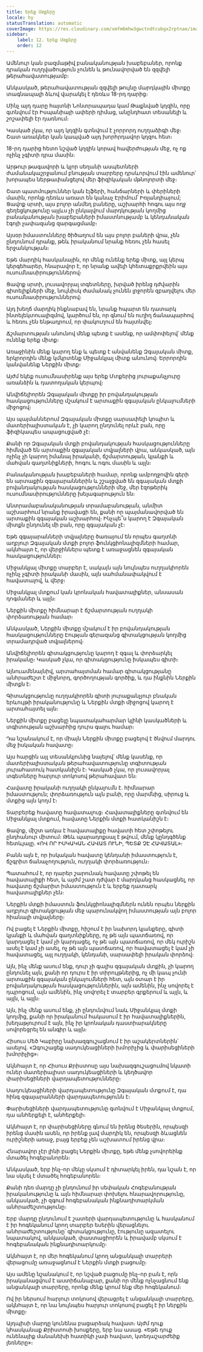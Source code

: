 ```yaml
---
title: Երեք Մտքերը
locale: hy
statusTranslation: automatic
coverImage: https://res.cloudinary.com/xmfm6mhw3gwctndtcubgx2rptnae/image/upload/v1741354419/small_cover_la_gran_rebelion_28716e29d2.webp
sidebar:
    label: 12. Երեք Մտքերը
    order: 12
---
```

Ամենուր կան բազմաթիվ բանականության խաբեբաներ, որոնք դրական ուղղվածություն չունեն և թունավորված են զզվելի թերահավատությամբ։

Անկասկած, թերահավատության զզվելի թույնը մարդկային միտքը տագնապալի ձևով վարակել է դեռևս 18-րդ դարից։

Մինչ այդ դարը հայտնի Նոնտրապադա կամ Թաքնված կղզին, որը գտնվում էր Իսպանիայի ափերի դիմաց, անընդհատ տեսանելի և շոշափելի էր դառնում։

Կասկած չկա, որ այդ կղզին գտնվում է չորրորդ ուղղաձիգի մեջ։ Շատ առակներ կան կապված այդ խորհրդավոր կղզու հետ։

18-րդ դարից հետո նշված կղզին կորավ հավերժության մեջ, ոչ ոք ոչինչ չգիտի դրա մասին։

Արթուր թագավորի և կլոր սեղանի ասպետների ժամանակաշրջանում բնության տարրերը դրսևորվում էին ամենուր՝ խորապես ներթափանցելով մեր ֆիզիկական մթնոլորտի մեջ։

Շատ պատմություններ կան էլֆերի, հանճարների և փերիների մասին, որոնք դեռևս առատ են կանաչ Էրիմում՝ Իռլանդիայում; Ցավոք սրտի, այս բոլոր անմեղ բաները, աշխարհի հոգու այս ողջ գեղեցկությունը այլևս չի ընկալվում մարդկության կողմից բանականության խաբեբաների իմաստնությամբ և կենդանական էգոյի չափազանց զարգացմամբ։

Այսօր իմաստունները ծիծաղում են այս բոլոր բաների վրա, չեն ընդունում դրանք, թեև իրականում նրանք հեռու չեն հասել երջանկության։

Եթե մարդիկ հասկանային, որ մենք ունենք երեք միտք, այլ կերպ կերգեհարեր, հնարավոր է, որ նրանք ավելի կհետաքրքրվեին այս ուսումնասիրություններով։

Ցավոք սրտի, լուսավորյալ տգետները, խրված իրենց դժվարին գիտելիքների մեջ, նույնիսկ ժամանակ չունեն լրջորեն զբաղվելու մեր ուսումնասիրություններով։

Այդ խեղճ մարդիկ ինքնաբավ են, նրանք հպարտ են դատարկ ինտելեկտուալիզմով, կարծում են, որ գնում են ուղիղ ճանապարհով և հեռու չեն ենթադրում, որ փակուղում են հայտնվել։

Ճշմարտության անունով մենք պետք է ասենք, որ ամփոփելով՝ մենք ունենք երեք միտք։

Առաջինին մենք կարող ենք և պետք է անվանենք Զգայական միտք, երկրորդին մենք կմկրտենք Միջանկյալ միտք անունով։ Երրորդին կանվանենք Ներքին միտք։

Այժմ եկեք ուսումնասիրենք այս երեք Մտքերից յուրաքանչյուրը առանձին և դատողական կերպով։

Անվիճելիորեն Զգայական միտքը իր բովանդակության հասկացությունները մշակում է արտաքին զգայական ընկալումների միջոցով։

Այս պայմաններում Զգայական միտքը սարսափելի կոպիտ և մատերիալիստական է, չի կարող ընդունել որևէ բան, որը ֆիզիկապես ապացուցված չէ։

Քանի որ Զգայական մտքի բովանդակության հասկացությունները հիմնված են արտաքին զգայական տվյալների վրա, անկասկած, այն ոչինչ չի կարող իմանալ իրականի, ճշմարտության, կյանքի և մահվան գաղտնիքների, հոգու և ոգու մասին և այլն։

Բանականության խաբեբաների համար, որոնք ամբողջովին գերի են արտաքին զգայարաններին և շշալցված են զգայական մտքի բովանդակության հասկացությունների մեջ, մեր էզոթերիկ ուսումնասիրությունները խելագարություն են։

Անտրամաբանականության տրամաբանության, անմիտ աշխարհում նրանք իրավացի են, քանի որ պայմանավորված են արտաքին զգայական աշխարհով։ Ինչպե՞ս կարող է Զգայական միտքն ընդունել մի բան, որը զգայական չէ։

Եթե զգայարանների տվյալները ծառայում են որպես գաղտնի աղբյուր Զգայական մտքի բոլոր ֆունկցիոնալիզմների համար, ակնհայտ է, որ վերջիններս պետք է առաջացնեն զգայական հասկացություններ։

Միջանկյալ միտքը տարբեր է, սակայն այն նույնպես ուղղակիորեն ոչինչ չգիտի իրականի մասին, այն սահմանափակվում է հավատալով, և վերջ։

Միջանկյալ մտքում կան կրոնական հավատալիքներ, անսասան դոգմաներ և այլն։

Ներքին միտքը հիմնարար է ճշմարտության ուղղակի փորձառության համար։

Անկասկած, Ներքին միտքը մշակում է իր բովանդակության հասկացությունները Էության գերազանց գիտակցության կողմից տրամադրված տվյալներով։

Անվիճելիորեն գիտակցությունը կարող է զգալ և փորձարկել իրականը։ Կասկած չկա, որ գիտակցությունը իսկապես գիտի։

Այնուամենայնիվ, արտահայտման համար գիտակցությանը անհրաժեշտ է միջնորդ, գործողության գործիք, և դա ինքնին Ներքին միտքն է։

Գիտակցությունը ուղղակիորեն գիտի յուրաքանչյուր բնական երևույթի իրականությունը և Ներքին մտքի միջոցով կարող է արտահայտել այն։

Ներքին միտքը բացելը նպատակահարմար կլինի կասկածների և տգիտության աշխարհից դուրս գալու համար։

Դա նշանակում է, որ միայն Ներքին միտքը բացելով է ծնվում մարդու մեջ իսկական հավատը։

Այս հարցին այլ տեսանկյունից նայելով՝ մենք կասենք, որ մատերիալիստական թերահավատությունը տգիտության յուրահատուկ հատկանիշն է։ Կասկած չկա, որ լուսավորյալ տգետները հարյուր տոկոսով թերահավատ են։

Հավատը իրականի ուղղակի ընկալումն է. հիմնարար իմաստություն; փորձառություն այն բանի, որը մարմնից, սիրուց և մտքից այն կողմ է։

Տարբերեք հավատը հավատալուց։ Հավատալիքները գտնվում են Միջանկյալ մտքում, հավատը Ներքին մտքի հատկանիշն է։

Ցավոք, միշտ առկա է հավատալիքը հավատի հետ շփոթելու ընդհանուր միտում։ Թեև պարադոքսալ է թվում, մենք կընդգծենք հետևյալը. «ՈՎ ՈՐ ԻՍԿԱԿԱՆ ՀԱՎԱՏ ՈՒՆԻ, ՊԵՏՔ ՉԷ ՀԱՎԱՏԱԼ»։

Բանն այն է, որ իսկական հավատը կենդանի իմաստություն է, ճշգրիտ ճանաչողություն, ուղղակի փորձառություն։

Պատահում է, որ դարեր շարունակ հավատը շփոթել են հավատալիքի հետ, և այժմ շատ դժվար է մարդկանց հասկացնել, որ հավատը ճշմարիտ իմաստություն է և երբեք դատարկ հավատալիքներ չեն։

Ներքին մտքի իմաստուն ֆունկցիոնալիզմներն ունեն որպես ներքին աղբյուր գիտակցության մեջ պարունակվող իմաստության այն բոլոր հիանալի տվյալները։

Ով բացել է Ներքին միտքը, հիշում է իր նախորդ կյանքերը, գիտի կյանքի և մահվան գաղտնիքները, ոչ թե այն պատճառով, որ կարդացել է կամ չի կարդացել, ոչ թե այն պատճառով, որ մեկ ուրիշն ասել է կամ չի ասել, ոչ թե այն պատճառով, որ հավատացել է կամ չի հավատացել, այլ ուղղակի, կենդանի, սարսափելի իրական փորձով։

Այն, ինչ մենք ասում ենք, դուր չի գալիս զգայական մտքին, չի կարող ընդունել այն, քանի որ դուրս է իր տիրույթներից, ոչ մի կապ չունի արտաքին զգայական ընկալումների հետ, այն օտար է իր բովանդակության հասկացություններին, այն ամենին, ինչ սովորել է դպրոցում, այն ամենին, ինչ սովորել է տարբեր գրքերում և այլն, և այլն, և այլն։

Այն, ինչ մենք ասում ենք, չի ընդունվում նաև Միջանկյալ մտքի կողմից, քանի որ իրականում հակասում է իր հավատալիքներին, խեղաթյուրում է այն, ինչ իր կրոնական դաստիարակները սովորեցրել են անգիր և այլն։

Հիսուս Մեծ Կաբիրը նախազգուշացնում է իր աշակերտներին՝ ասելով. «Զգուշացեք սադուկեացիների խմորիչից և փարիսեցիների խմորիչից»։

Ակնհայտ է, որ Հիսուս Քրիստոսը այս նախազգուշացումով նկատի ուներ մատերիալիստ սադուկեացիների և կեղծավոր փարիսեցիների վարդապետությունները։

Սադուկեացիների վարդապետությունը Զգայական մտքում է, դա հինգ զգայարանների վարդապետությունն է։

Փարիսեցիների վարդապետությունը գտնվում է Միջանկյալ մտքում, դա անհերքելի է, անհերքելի։

Ակնհայտ է, որ փարիսեցիները գնում են իրենց ծեսերին, որպեսզի իրենց մասին ասեն, որ իրենք լավ մարդիկ են, որպեսզի ձևացնեն ուրիշների առաջ, բայց երբեք չեն աշխատում իրենց վրա։

Հնարավոր չէր լինի բացել Ներքին միտքը, եթե մենք չսովորեինք մտածել հոգեբանորեն։

Անկասկած, երբ ինչ-որ մեկը սկսում է դիտարկել իրեն, դա նշան է, որ նա սկսել է մտածել հոգեբանորեն։

Քանի դեռ մարդը չի ընդունում իր սեփական Հոգեբանության իրականությունը և այն հիմնարար փոխելու հնարավորությունը, անկասկած, չի զգում հոգեբանական ինքնադիտարկման անհրաժեշտությունը։

Երբ մարդը ընդունում է շատերի վարդապետությունը և հասկանում է իր հոգեկանում կրող տարբեր եսերին վերացնելու անհրաժեշտությունը՝ գիտակցությունը, էությունը ազատելու նպատակով, անկասկած, փաստացիորեն և իրավամբ սկսում է հոգեբանական ինքնադիտարկումը։

Ակնհայտ է, որ մեր հոգեկանում կրող անցանկալի տարրերի վերացումը առաջացնում է Ներքին մտքի բացումը։

Այս ամենը նշանակում է, որ նշված բացումը ինչ-որ բան է, որն իրականացվում է աստիճանաբար, քանի որ մենք ոչնչացնում ենք անցանկալի տարրերը, որոնք մենք կրում ենք մեր հոգեկանում։

Ով իր ներսում հարյուր տոկոսով վերացրել է անցանկալի տարրերը, ակնհայտ է, որ նա նույնպես հարյուր տոկոսով բացել է իր ներքին միտքը։

Այդպիսի մարդը կունենա բացարձակ հավատ։ Այժմ դուք կհասկանաք Քրիստոսի խոսքերը, երբ նա ասաց. «Եթե դուք ունենայիք մանանեխի հատիկի չափ հավատ, կտեղաշարժեիք լեռները»։

